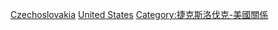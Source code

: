 [[Category:美國駐外大使|Czechoslovakia]]
[[Category:駐捷克斯洛伐克大使|United States]]
[[Category:捷克斯洛伐克-美國關係|Category:捷克斯洛伐克-美國關係]]